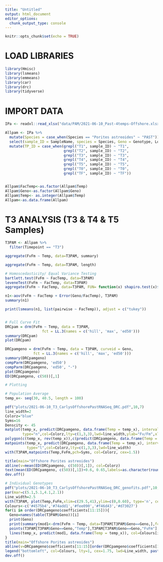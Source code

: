 ```yaml
---
title: "Untitled"
output: html_document
editor_options: 
  chunk_output_type: console
---
```


```r
knitr::opts_chunk$set(echo = TRUE)
```

# LOAD LIBRARIES #
```r
library(Hmisc)
library(lsmeans)
library(emmeans)
library(car)
library(drc)
library(tidyverse)
```

# IMPORT DATA #
```r
IPa <- readxl::read_xlsx("data/PAM/2021-06-10_Past-4temps-Offshore.xlsx")

Allpam <- IPa %>%
  mutate(Species = case_when(Species == "Porites astreoides" ~ "PAST")) %>%
  select(sample_ID = SampleName, species = Species, Geno = Genotype, Location, Temp = Temp_Setpoint, Timepoint, FvFm = PAM) %>%
  mutate(TP_ID = case_when(grepl("T1", sample_ID) ~ "T1",
                           grepl("T2", sample_ID) ~ "T2",
                           grepl("T3", sample_ID) ~ "T3",
                           grepl("T4", sample_ID) ~ "T4",
                           grepl("T5", sample_ID) ~ "T5",
                           grepl("T0", sample_ID) ~ "T0",
                           grepl("TF", sample_ID) ~ "TF"))


Allpam$FacTemp<-as.factor(Allpam$Temp)
Allpam$Geno<-as.factor(Allpam$Geno)
Allpam$Temp<- as.integer(Allpam$Temp)
Allpam<-as.data.frame(Allpam)
```

# T3 ANALYSIS (T3 & T4 & T5 Samples) #
```r
T3PAM <- Allpam %>%
  filter(Timepoint == "T3")

aggregate(FvFm ~ Temp, data=T3PAM, summary)

aggregate(FvFm ~ Temp, data=T3PAM, length)

# Homoscedasticity/ Equal Variance Testing 
bartlett.test(FvFm ~ FacTemp, data=T3PAM)
leveneTest(FvFm ~ FacTemp, data=T3PAM)
aggregate(FvFm ~ FacTemp, data=T3PAM, FUN= function(x) shapiro.test(x)$p.value)

n1<-aov(FvFm ~ FacTemp + Error(Geno/FacTemp), T3PAM)
summary(n1)

print(lsmeans(n1, list(pairwise ~ FacTemp)), adjust = c("tukey"))


# Full Curve Fit 
DRCpam = drm(FvFm ~ Temp, data = T3PAM,
                 fct = LL.3(names = c('hill', 'max', 'ed50')))
summary(DRCpam)
plot(DRCpam)

DRCpamgeno = drm(FvFm ~ Temp, data = T3PAM, curveid = Geno,
             fct = LL.3(names = c('hill', 'max', 'ed50')))
summary(DRCpamgeno)
compParm(DRCpamgeno, 'ed50')
compParm(DRCpamgeno, 'ed50', "-")
plot(DRCpamgeno)
ED(DRCpamgeno, c(50))[,1]

# Plotting 

# Population Average 
temp_x<- seq(30, 40.5, length = 100)

pdf("plots/2021-06-10_T3_CarlysOffshorePastRNASeq_DRC.pdf",10,7)
line_width=2
Colorz="blue"
Syms=16
Denscity <- 45
matplot(temp_x, predict(DRCpamgeno, data.frame(Temp = temp_x), interval="confidence"),
        type="n",col=Colorz,lty=c(1,3,3),lwd=line_width,ylab="Fv/Fm",xlab="Temperature °C", xlim=c(29.5,41),ylim=c(0,0.65), cex.axis=1.5, cex.lab=1.5)
polygon(c(temp_x, rev(temp_x)),c(predict(DRCpamgeno, data.frame(Temp = temp_x), interval="confidence")[,2],rev(predict(DRCpamgeno, data.frame(Temp = temp_x), interval="confidence")[,3])), col=Colorz, density = Denscity)
matpoints(temp_x, predict(DRCpamgeno, data.frame(Temp = temp_x), interval="confidence"),
          type="l",col=Colorz,lty=c(1,3,3),lwd=line_width)
with(T3PAM,matpoints(Temp,FvFm,pch=Syms, col=Colorz, cex=1.5))

title(main="Offshore Porites astreoides")
abline(v=mean(ED(DRCpamgeno, c(50))[,1]), col=Colorz)
text(mean(ED(DRCpamgeno, c(50))[,1])+0.6, 0.65,labels=as.character(round(mean(ED(DRCpamgeno, c(50))[,1]), digits=2)),col=Colorz, cex=1.5)
dev.off()

# Individual Genotypes
pdf("plots/2021-06-10_T3_CarlysOffshorePastRNASeq_DRC_genofits.pdf",10,7)
par(mar=c(5.1,5.1,4.1,2.1))
Line_width=2.5
with(T3PAM, plot(Temp,FvFm,xlim=c(29.5,41),ylim=c(0,0.60), type='n', cex.axis=2.5, cex.lab=2.5, ylab="Fv/Fm", xlab="Temperature °C"))
Colours<-c('#4575b4','#74add1','#fee090','#f46d43','#d73027')
for(i in order(DRCpamgeno$coefficients[11:15])){
  Geno=names(table(T3PAM$Geno))[i]
  print(Geno)
  print(summary(mod1<-drm(FvFm ~ Temp, data=T3PAM[T3PAM$Geno==Geno,],fct = LL.3(names = c('hill', 'max', 'ed50')))))
  points(T3PAM[T3PAM$Geno==Geno,"Temp"],T3PAM[T3PAM$Geno==Geno,"FvFm"], col=Colours[i], pch=16)
  lines(temp_x, predict(mod1, data.frame(Temp = temp_x)), col=Colours[i], lwd=Line_width)
}
title(main="Offshore Porites astreoides")
abline(v=DRCpamgeno$coefficients[11:15][order(DRCpamgeno$coefficients[11:15])], col=Colours, lwd=Line_width)
legend("bottomleft", col=Colours, lty=1, cex=1.75, lwd=Line_width, paste0(names(DRCpamgeno$coefficients)[11:15][order(DRCpamgeno$coefficients[11:15])],": ",round(DRCpamgeno$coefficients[11:15][order(DRCpamgeno$coefficients[11:15])], digits=2)))
dev.off()

```
